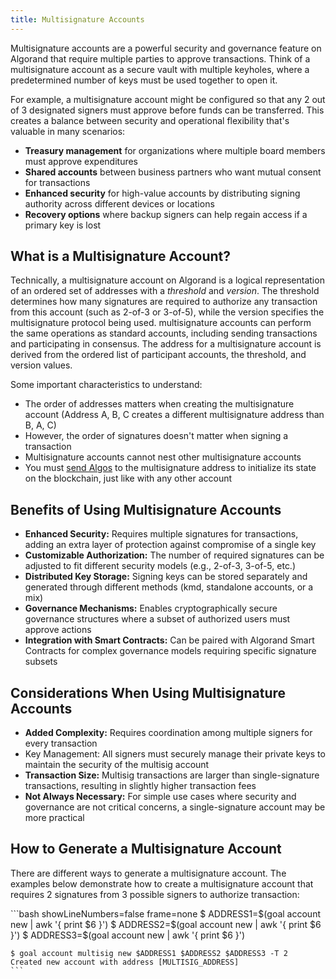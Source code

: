 ```yaml
---
title: Multisignature Accounts
---
```



Multisignature accounts are a powerful security and governance feature on Algorand that require multiple parties to approve transactions. Think of a multisignature account as a secure vault with multiple keyholes, where a predetermined number of keys must be used together to open it.

For example, a multisignature account might be configured so that any 2 out of 3 designated signers must approve before funds can be transferred. This creates a balance between security and operational flexibility that's valuable in many scenarios:

- **Treasury management** for organizations where multiple board members must approve expenditures
- **Shared accounts** between business partners who want mutual consent for transactions
- **Enhanced security** for high-value accounts by distributing signing authority across different devices or locations
- **Recovery options** where backup signers can help regain access if a primary key is lost

## What is a Multisignature Account?

Technically, a multisignature account on Algorand is a logical representation of an ordered set of addresses with a _threshold_ and _version_. The threshold determines how many signatures are required to authorize any transaction from this account (such as 2-of-3 or 3-of-5), while the version specifies the multisignature protocol being used.
multisignature accounts can perform the same operations as standard accounts, including sending transactions and participating in consensus. The address for a multisignature account is derived from the ordered list of participant accounts, the threshold, and version values.

Some important characteristics to understand:

- The order of addresses matters when creating the multisignature account (Address A, B, C creates a different multisignature address than B, A, C)
- However, the order of signatures doesn't matter when signing a transaction
- Multisignature accounts cannot nest other multisignature accounts
- You must [send Algos](/concepts/accounts/funding) to the multisignature address to initialize its state on the blockchain, just like with any other account

## Benefits of Using Multisignature Accounts

- **Enhanced Security:** Requires multiple signatures for transactions, adding an extra layer of protection against compromise of a single key
- **Customizable Authorization:** The number of required signatures can be adjusted to fit different security models (e.g., 2-of-3, 3-of-5, etc.)
- **Distributed Key Storage:** Signing keys can be stored separately and generated through different methods (kmd, standalone accounts, or a mix)
- **Governance Mechanisms:** Enables cryptographically secure governance structures where a subset of authorized users must approve actions
- **Integration with Smart Contracts:** Can be paired with Algorand Smart Contracts for complex governance models requiring specific signature subsets

## Considerations When Using Multisignature Accounts

- **Added Complexity:** Requires coordination among multiple signers for every transaction
- Key Management: All signers must securely manage their private keys to maintain the security of the multisig account
- **Transaction Size:** Multisig transactions are larger than single-signature transactions, resulting in slightly higher transaction fees
- **Not Always Necessary:** For simple use cases where security and governance are not critical concerns, a single-signature account may be more practical

## How to Generate a Multisignature Account

There are different ways to generate a multisignature account. The examples below demonstrate how to create a multisignature account that requires 2 signatures from 3 possible signers to authorize transaction:

<Tabs syncKey='lang'>
  <TabItem label='Utils (Python)' icon='seti:python'>
    <RemoteCode
      src='https://raw.githubusercontent.com/algorandfoundation/devportal-code-examples/refs/heads/main/projects/python-examples/algokit_utils_py_examples/accounts/multisignature_accounts.py'
      snippet='MULTISIG_ACCOUNT'
      lang='py'
      title='Multisignature Account'
      frame='none'
    />
  </TabItem>
  <TabItem label='Utils (TypeScript)' icon='seti:typescript'>
    <RemoteCode
      src='https://raw.githubusercontent.com/algorandfoundation/devportal-code-examples/refs/heads/main/projects/typescript-examples/algokit-utils-ts/accounts/multisignature-accounts.ts'
      snippet='MULTISIG_ACCOUNT'
      lang='ts'
      title='Multisignature Account'
      frame='none'
    />
  </TabItem>
    <TabItem label='goal' icon='seti:laptop'>
    ```bash showLineNumbers=false frame=none
    $ ADDRESS1=$(goal account new | awk '{ print $6 }')
    $ ADDRESS2=$(goal account new | awk '{ print $6 }')
    $ ADDRESS3=$(goal account new | awk '{ print $6 }')

    $ goal account multisig new $ADDRESS1 $ADDRESS2 $ADDRESS3 -T 2
    Created new account with address [MULTISIG_ADDRESS]
    ```

  </TabItem>
</Tabs>

